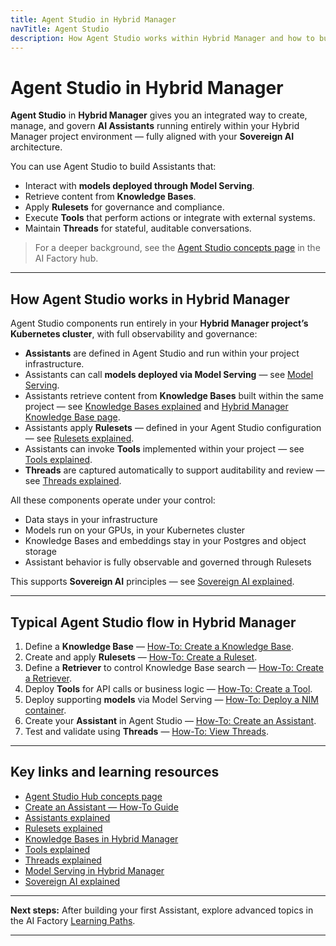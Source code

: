 ```yaml
---
title: Agent Studio in Hybrid Manager
navTitle: Agent Studio
description: How Agent Studio works within Hybrid Manager and how to build and manage AI Assistants.
---
```


# Agent Studio in Hybrid Manager

**Agent Studio** in **Hybrid Manager** gives you an integrated way to create, manage, and govern **AI Assistants** running entirely within your Hybrid Manager project environment — fully aligned with your **Sovereign AI** architecture.

You can use Agent Studio to build Assistants that:

- Interact with **models deployed through Model Serving**.
- Retrieve content from **Knowledge Bases**.
- Apply **Rulesets** for governance and compliance.
- Execute **Tools** that perform actions or integrate with external systems.
- Maintain **Threads** for stateful, auditable conversations.

> For a deeper background, see the [Agent Studio concepts page](/ai-factory/learn/explained/assistants-explained) in the AI Factory hub.

---

## How Agent Studio works in Hybrid Manager

Agent Studio components run entirely in your **Hybrid Manager project’s Kubernetes cluster**, with full observability and governance:

- **Assistants** are defined in Agent Studio and run within your project infrastructure.
- Assistants can call **models deployed via Model Serving** — see [Model Serving](/ai-factory/model/serving).
- Assistants retrieve content from **Knowledge Bases** built within the same project — see [Knowledge Bases explained](/ai-factory/learn/explained/knowledge-bases-explained) and [Hybrid Manager Knowledge Base page](../pipeline/knowledge-base).
- Assistants apply **Rulesets** — defined in your Agent Studio configuration — see [Rulesets explained](/ai-factory/learn/explained/rulesets-explained).
- Assistants can invoke **Tools** implemented within your project — see [Tools explained](/ai-factory/learn/explained/tools-explained).
- **Threads** are captured automatically to support auditability and review — see [Threads explained](/ai-factory/learn/explained/threads-explained).

All these components operate under your control:

- Data stays in your infrastructure
- Models run on your GPUs, in your Kubernetes cluster
- Knowledge Bases and embeddings stay in your Postgres and object storage
- Assistant behavior is fully observable and governed through Rulesets

This supports **Sovereign AI** principles — see [Sovereign AI explained](/ai-factory/learn/explained/sovereign-ai).

---

## Typical Agent Studio flow in Hybrid Manager

1. Define a **Knowledge Base** — [How-To: Create a Knowledge Base](/ai-factory/learn/how-to/gen-ai/create-knowledge-base).
2. Create and apply **Rulesets** — [How-To: Create a Ruleset](/ai-factory/learn/how-to/gen-ai/create-ruleset).
3. Define a **Retriever** to control Knowledge Base search — [How-To: Create a Retriever](/ai-factory/learn/how-to/gen-ai/create-retriever).
4. Deploy **Tools** for API calls or business logic — [How-To: Create a Tool](/ai-factory/learn/how-to/gen-ai/create-tool).
5. Deploy supporting **models** via Model Serving — [How-To: Deploy a NIM container](/ai-factory/learn/how-to/model-serving/deploy-nim-container).
6. Create your **Assistant** in Agent Studio — [How-To: Create an Assistant](/ai-factory/learn/how-to/gen-ai/create-assistant).
7. Test and validate using **Threads** — [How-To: View Threads](/ai-factory/learn/how-to/gen-ai/view-threads).

---

## Key links and learning resources

- [Agent Studio Hub concepts page](/ai-factory/gen-ai/agent-studio)
- [Create an Assistant — How-To Guide](/ai-factory/learn/how-to/gen-ai/create-assistant)
- [Assistants explained](/ai-factory/learn/explained/assistants-explained)
- [Rulesets explained](/ai-factory/learn/explained/rulesets-explained)
- [Knowledge Bases in Hybrid Manager](../pipeline/knowledge-base)
- [Tools explained](/ai-factory/learn/explained/tools-explained)
- [Threads explained](/ai-factory/learn/explained/threads-explained)
- [Model Serving in Hybrid Manager](../model/serving)
- [Sovereign AI explained](/ai-factory/learn/explained/sovereign-ai)

---

**Next steps:**
After building your first Assistant, explore advanced topics in the AI Factory [Learning Paths](/ai-factory/learn/paths).

---

